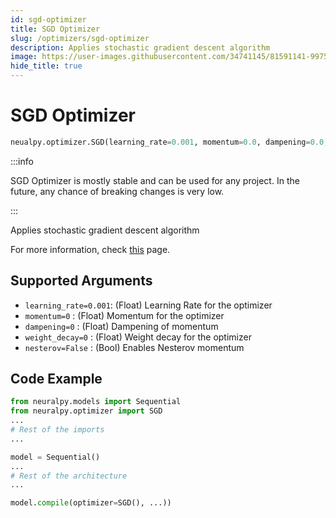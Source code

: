 ```yaml
---
id: sgd-optimizer
title: SGD Optimizer
slug: /optimizers/sgd-optimizer
description: Applies stochastic gradient descent algorithm
image: https://user-images.githubusercontent.com/34741145/81591141-99752900-93d9-11ea-9ef6-cc2c68daaa19.png
hide_title: true
---
```


# SGD Optimizer

```python
neualpy.optimizer.SGD(learning_rate=0.001, momentum=0.0, dampening=0.0, weight_decay=0.0, nesterov=False)
```

:::info

SGD Optimizer is mostly stable and can be used for any project. In the future, any chance of breaking changes is very low.

:::

Applies stochastic gradient descent algorithm

For more information, check [this](https://pytorch.org/docs/stable/optim.html#torch.optim.SGD) page.

## Supported Arguments

- `learning_rate=0.001`: (Float) Learning Rate for the optimizer
- `momentum=0` : (Float) Momentum for the optimizer
- `dampening=0` : (Float) Dampening of momentum
- `weight_decay=0` : (Float) Weight decay for the optimizer
- `nesterov=False` : (Bool) Enables Nesterov momentum

## Code Example

```python
from neuralpy.models import Sequential
from neuralpy.optimizer import SGD
...
# Rest of the imports
...

model = Sequential()
...
# Rest of the architecture
...

model.compile(optimizer=SGD(), ...))
```
